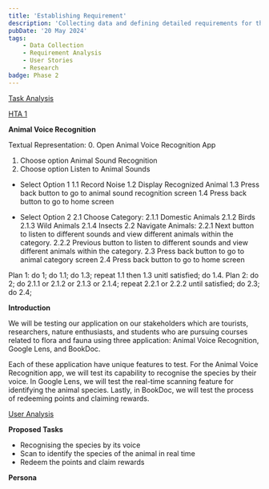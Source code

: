 ```yaml
---
title: 'Establishing Requirement'
description: 'Collecting data and defining detailed requirements for the project.'
pubDate: '20 May 2024'
tags: 
    - Data Collection
    - Requirement Analysis
    - User Stories
    - Research
badge: Phase 2
---
```


<ins>Task Analysis</ins>

<ins>HTA 1</ins>

**Animal Voice Recognition**

Textual Representation:
0. Open Animal Voice Recognition App

1. Choose option Animal Sound Recognition
2. Choose option Listen to Animal Sounds

- Select Option 1
  1.1 Record Noise
  1.2 Display Recognized Animal
  1.3 Press back button to go to animal sound recognition screen
  1.4 Press back button to go to home screen


- Select Option 2
  2.1 Choose Category:
     2.1.1 Domestic Animals
     2.1.2 Birds
     2.1.3 Wild Animals
     2.1.4 Insects
  2.2 Navigate Animals:
     2.2.1 Next button to listen to different sounds and view different animals                       within the category.
     2.2.2 Previous button to listen to different sounds and view different animals                   within the category.
  2.3 Press back button to go to animal category screen
  2.4 Press back button to go to home screen

Plan 1: do 1; do 1.1; do 1.3; repeat 1.1 then 1.3 unitl satisfied; do 1.4.
Plan 2: do 2; do 2.1.1 or 2.1.2 or 2.1.3 or 2.1.4; repeat 2.2.1 or 2.2.2 until satisfied; do 2.3; do 2.4;

**Introduction**

We will be testing our application on our stakeholders which are tourists, researchers, nature enthusiasts, and students who are pursuing courses related to flora and fauna using three application: Animal Voice Recognition, Google Lens, and BookDoc. 

Each of these application have unique features to test. For the Animal Voice Recognition app, we will test its capability to recognise the species by their voice.
In Google Lens, we will test the real-time scanning feature for identifying the animal species. 
Lastly, in BookDoc, we will test the process of redeeming points and claiming rewards. 






<ins>User Analysis</ins>

**Proposed Tasks**
- Recognising the species by its voice 
- Scan to identify the species of the animal in real time 
- Redeem the points and claim rewards

**Persona**
